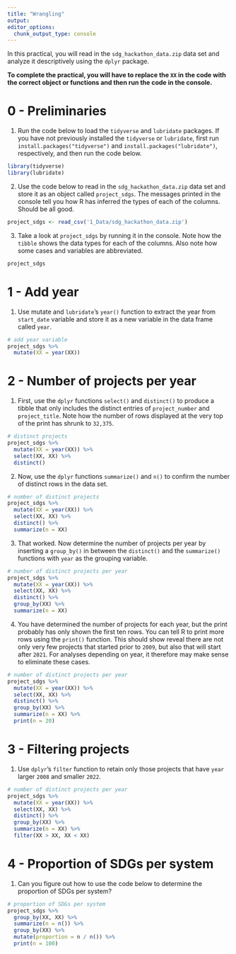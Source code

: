 ```yaml
---
title: "Wrangling"
output:
editor_options:
  chunk_output_type: console
---
```



In this practical, you will read in the `sdg_hackathon_data.zip` data set and analyze it descriptively using the `dplyr` package.

**To complete the practical, you will have to replace the `XX` in the code with the correct object or functions and then run the code in the console.** 

# 0 - Preliminaries

1. Run the code below to load the `tidyverse` and `lubridate` packages. If you have not previously installed the `tidyverse` or `lubridate`, first run `install.packages("tidyverse")` and `install.packages("lubridate")`, respectively, and then run the code below. 

```r
library(tidyverse)
library(lubridate)
```

2. Use the code below to read in the `sdg_hackathon_data.zip` data set and store it as an object called `project_sdgs`. The messages printed in the console tell you how R has inferred the types of each of the columns. Should be all good.

```r
project_sdgs <- read_csv('1_Data/sdg_hackathon_data.zip')
```

3. Take a look at `project_sdgs` by running it in the console. Note how the `tibble` shows the data types for each of the columns. Also note how some cases and variables are abbreviated. 

```r
project_sdgs
```

# 1 - Add year

1. Use mutate and `lubridate`'s `year()` function to extract the year from `start_date` variable and store it as a new variable in the data frame called `year`. 

```r
# add year variable
project_sdgs %>%
  mutate(XX = year(XX))
```

# 2 - Number of projects per year

1. First, use the `dplyr` functions `select()` and `distinct()` to produce a tibble that only includes the distinct entries of `project_number` and `project_title`. Note how the number of rows displayed at the very top of the print has shrunk to `32,375`. 

```r
# distinct projects
project_sdgs %>%
  mutate(XX = year(XX)) %>% 
  select(XX, XX) %>% 
  distinct()
```

2. Now, use the `dplyr` functions `summarize()` and `n()` to confirm the number of distinct rows in the data set.  

```r
# number of distinct projects
project_sdgs %>%
  mutate(XX = year(XX)) %>% 
  select(XX, XX) %>% 
  distinct() %>% 
  summarize(n = XX)
```

3. That worked. Now determine the number of projects per year by inserting a `group_by()` in between the `distinct()` and the `summarize()` functions with `year` as the grouping variable.

```r
# number of distinct projects per year
project_sdgs %>%
  mutate(XX = year(XX)) %>% 
  select(XX, XX) %>% 
  distinct() %>% 
  group_by(XX) %>% 
  summarize(n = XX)
```

4. You have determined the number of projects for each year, but the print probably has only shown the first ten rows. You can tell R to print more rows using the `print()` function. This should show reveal there are not only very few projects that started prior to `2009`, but also that will start after `2021`. For analyses depending on year, it therefore may make sense to eliminate these cases. 

```r
# number of distinct projects per year
project_sdgs %>%
  mutate(XX = year(XX)) %>% 
  select(XX, XX) %>% 
  distinct() %>% 
  group_by(XX) %>% 
  summarize(n = XX) %>% 
  print(n = 20)
```

# 3 - Filtering projects

1. Use `dplyr`'s `filter` function to retain only those projects that have `year` larger `2008` and smaller `2022`. 

```r
# number of distinct projects per year
project_sdgs %>%
  mutate(XX = year(XX)) %>% 
  select(XX, XX) %>% 
  distinct() %>% 
  group_by(XX) %>% 
  summarize(n = XX) %>%
  filter(XX > XX, XX < XX)
```

# 4 - Proportion of SDGs per system

1. Can you figure out how to use the code below to determine the proportion of SDGs per system?

```r
# proportion of SDGs per system
project_sdgs %>%
  group_by(XX, XX) %>% 
  summarize(n = n()) %>% 
  group_by(XX) %>% 
  mutate(proportion = n / n()) %>% 
  print(n = 100)
```





